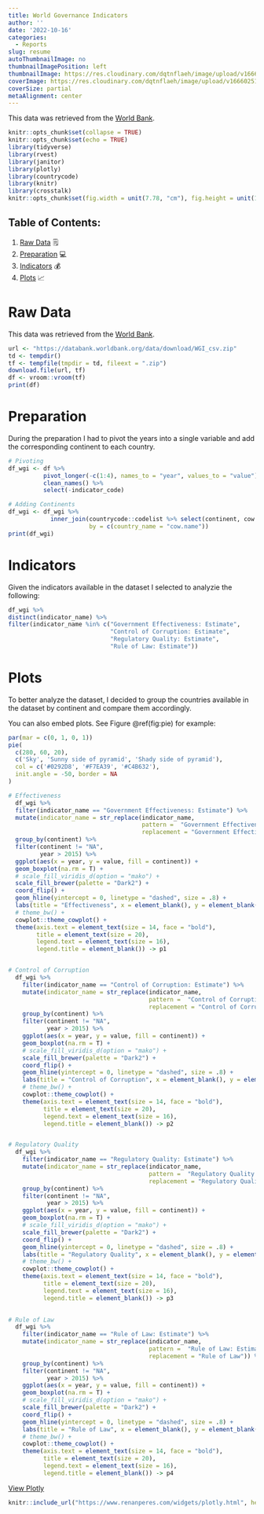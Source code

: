 ```yaml
---
title: World Governance Indicators
author: ''
date: '2022-10-16'
categories:
  - Reports
slug: resume
autoThumbnailImage: no
thumbnailImagePosition: left
thumbnailImage: https://res.cloudinary.com/dqtnflaeh/image/upload/v1666019877/world_thumb_ret92f.png
coverImage: https://res.cloudinary.com/dqtnflaeh/image/upload/v1666025164/world_continents_partial_sizvxf.svg
coverSize: partial
metaAlignment: center
---
```


This data was retrieved from the [World Bank](https://datacatalog.worldbank.org/search/dataset/0038026/Worldwide-Governance-Indicators).

<!--more-->

```r
knitr::opts_chunk$set(collapse = TRUE)
knitr::opts_chunk$set(echo = TRUE)
library(tidyverse)
library(rvest)
library(janitor)
library(plotly)
library(countrycode)
library(knitr)
library(crosstalk)
knitr::opts_chunk$set(fig.width = unit(7.78, "cm"), fig.height = unit(10, "cm"))

```


<!-- **Last Update:** `r format(lubridate::now('US/Eastern'), ' %B %d, %Y - %H:%M')` -->

## Table of Contents:

1.  [Raw Data] 🗒️
2.  [Preparation] 💻
3.  [Indicators] 💰
4.  [Plots] 📈

# Raw Data

This data was retrieved from the [World Bank](https://datacatalog.worldbank.org/search/dataset/0038026/Worldwide-Governance-Indicators).

```r
url <- "https://databank.worldbank.org/data/download/WGI_csv.zip"
td <- tempdir()
tf <- tempfile(tmpdir = td, fileext = ".zip")
download.file(url, tf)
df <- vroom::vroom(tf)
print(df)
```

# Preparation

During the preparation I had to pivot the years into a single variable and add the corresponding continent to each country.

```r
# Pivoting
df_wgi <- df %>%
          pivot_longer(-c(1:4), names_to = "year", values_to = "value") %>% 
          clean_names() %>% 
          select(-indicator_code)

# Adding Continents
df_wgi <- df_wgi %>% 
            inner_join(countrycode::codelist %>% select(continent, cow.name), 
                       by = c(country_name = "cow.name"))
print(df_wgi)
```

# Indicators

Given the indicators available in the dataset I selected to analyzie the following:

```r
df_wgi %>% 
distinct(indicator_name) %>% 
filter(indicator_name %in% c("Government Effectiveness: Estimate", 
                             "Control of Corruption: Estimate",
                             "Regulatory Quality: Estimate", 
                             "Rule of Law: Estimate"))
```

# Plots

To better analyze the dataset, I decided to group the countries available in the dataset by continent and compare them accordingly.

You can also embed plots. See Figure \@ref(fig:pie) for example:

```r
par(mar = c(0, 1, 0, 1))
pie(
  c(280, 60, 20),
  c('Sky', 'Sunny side of pyramid', 'Shady side of pyramid'),
  col = c('#0292D8', '#F7EA39', '#C4B632'),
  init.angle = -50, border = NA
)
```

```r
# Effectiveness
  df_wgi %>% 
  filter(indicator_name == "Government Effectiveness: Estimate") %>% 
  mutate(indicator_name = str_replace(indicator_name, 
                                      pattern =  "Government Effectiveness: Estimate",
                                      replacement = "Government Effectiveness")) %>% 
  group_by(continent) %>% 
  filter(continent != "NA",
         year > 2015) %>% 
  ggplot(aes(x = year, y = value, fill = continent)) +
  geom_boxplot(na.rm = T) +
  # scale_fill_viridis_d(option = "mako") +
  scale_fill_brewer(palette = "Dark2") +
  coord_flip() +
  geom_hline(yintercept = 0, linetype = "dashed", size = .8) +
  labs(title = "Effectiveness", x = element_blank(), y = element_blank()) +
  # theme_bw() +
  cowplot::theme_cowplot() +
  theme(axis.text = element_text(size = 14, face = "bold"),
        title = element_text(size = 20),
        legend.text = element_text(size = 16),
        legend.title = element_blank()) -> p1


# Control of Corruption
  df_wgi %>% 
    filter(indicator_name == "Control of Corruption: Estimate") %>% 
    mutate(indicator_name = str_replace(indicator_name, 
                                        pattern =  "Control of Corruption: Estimate",
                                        replacement = "Control of Corruption")) %>% 
    group_by(continent) %>% 
    filter(continent != "NA",
           year > 2015) %>% 
    ggplot(aes(x = year, y = value, fill = continent)) +
    geom_boxplot(na.rm = T) +
    # scale_fill_viridis_d(option = "mako") +
    scale_fill_brewer(palette = "Dark2") +
    coord_flip() +
    geom_hline(yintercept = 0, linetype = "dashed", size = .8) +
    labs(title = "Control of Corruption", x = element_blank(), y = element_blank()) +
    # theme_bw() +
    cowplot::theme_cowplot() +
    theme(axis.text = element_text(size = 14, face = "bold"), 
          title = element_text(size = 20),
          legend.text = element_text(size = 16),
          legend.title = element_blank()) -> p2


# Regulatory Quality
  df_wgi %>% 
    filter(indicator_name == "Regulatory Quality: Estimate") %>% 
    mutate(indicator_name = str_replace(indicator_name, 
                                        pattern =  "Regulatory Quality: Estimate",
                                        replacement = "Regulatory Quality")) %>% 
    group_by(continent) %>% 
    filter(continent != "NA",
           year > 2015) %>% 
    ggplot(aes(x = year, y = value, fill = continent)) +
    geom_boxplot(na.rm = T) +
    # scale_fill_viridis_d(option = "mako") +
    scale_fill_brewer(palette = "Dark2") +
    coord_flip() +
    geom_hline(yintercept = 0, linetype = "dashed", size = .8) +
    labs(title = "Regulatory Quality", x = element_blank(), y = element_blank()) +
    # theme_bw() +
    cowplot::theme_cowplot() +
    theme(axis.text = element_text(size = 14, face = "bold"), 
          title = element_text(size = 20),
          legend.text = element_text(size = 16),
          legend.title = element_blank()) -> p3

  
# Rule of Law
  df_wgi %>% 
    filter(indicator_name == "Rule of Law: Estimate") %>% 
    mutate(indicator_name = str_replace(indicator_name, 
                                        pattern =  "Rule of Law: Estimate",
                                        replacement = "Rule of Law")) %>% 
    group_by(continent) %>% 
    filter(continent != "NA",
           year > 2015) %>% 
    ggplot(aes(x = year, y = value, fill = continent)) +
    geom_boxplot(na.rm = T) +
    # scale_fill_viridis_d(option = "mako") +
    scale_fill_brewer(palette = "Dark2") +
    coord_flip() +
    geom_hline(yintercept = 0, linetype = "dashed", size = .8) +
    labs(title = "Rule of Law", x = element_blank(), y = element_blank()) +
    # theme_bw() +
    cowplot::theme_cowplot() +
    theme(axis.text = element_text(size = 14, face = "bold"), 
          title = element_text(size = 20),
          legend.text = element_text(size = 16),
          legend.title = element_blank()) -> p4

```

[View Plotly](/widgets/plotly.html)

```r
knitr::include_url("https://www.renanperes.com/widgets/plotly.html", height = "600px")
```
